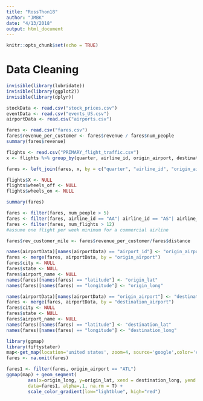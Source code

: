 ```yaml
---
title: "RossThon18"
author: "JMBK"
date: "4/13/2018"
output: html_document
---
```


```r
knitr::opts_chunk$set(echo = TRUE)
```

# Data Cleaning

```r
invisible(library(lubridate))
invisible(library(ggplot2))
invisible(library(dplyr))

stockData <- read.csv("stock_prices.csv")
eventData <- read.csv("events_US.csv")
airportData <- read.csv("airports.csv")
```

```r
fares <- read.csv("fares.csv")
fares$revenue_per_customer <- fares$revenue / fares$num_people
summary(fares$revenue)

flights <- read.csv("PRIMARY_flight_traffic.csv")
x <- flights %>% group_by(quarter, airline_id, origin_airport, destination_airport) %>% dplyr::count()

fares <- left_join(fares, x, by = c("quarter", "airline_id", "origin_airport", "destination_airport")) %>% rename(num_flights = n)

flights$X <- NULL
flights$wheels_off <- NULL
flights$wheels_on <- NULL

summary(fares)

fares <- filter(fares, num_people > 5)
fares <- filter(fares, airline_id == "AA"| airline_id == "AS"| airline_id == "B6"| airline_id == "DL"| airline_id == "EV"| airline_id == "F9"| airline_id == "HA"| airline_id == "NK"| airline_id == "OO"| airline_id == "UA"| airline_id == "VX"| airline_id == "WN")
fares <- filter(fares, num_flights > 12)
#assume one flight per week minimum for a commercial airline

fares$rev_customer_mile <- fares$revenue_per_customer/fares$distance

names(airportData)[names(airportData) == "airport_id"] <- "origin_airport"
fares <- merge(fares, airportData, by = "origin_airport")
fares$city <- NULL
fares$state <- NULL
fares$airport_name <- NULL
names(fares)[names(fares) == "latitude"] <- "origin_lat"
names(fares)[names(fares) == "longitude"] <- "origin_long"

names(airportData)[names(airportData) == "origin_airport"] <- "destination_airport"
fares <- merge(fares, airportData, by = "destination_airport")
fares$city <- NULL
fares$state <- NULL
fares$airport_name <- NULL
names(fares)[names(fares) == "latitude"] <- "destination_lat"
names(fares)[names(fares) == "longitude"] <- "destination_long"

```

```r
library(ggmap)
library(fiftystater)
map<-get_map(location='united states', zoom=4, source='google',color='color')
fares <- na.omit(fares)

fares1 <- filter(fares, origin_airport == "ATL")
ggmap(map) + geom_segment(
        aes(x=origin_long, y=origin_lat, xend = destination_long, yend = destination_lat, show_guide = TRUE, colour=rev_customer_mile), 
        data=fares1, alpha=.1, na.rm = T) + 
        scale_color_gradient(low="lightblue", high="red")


```

